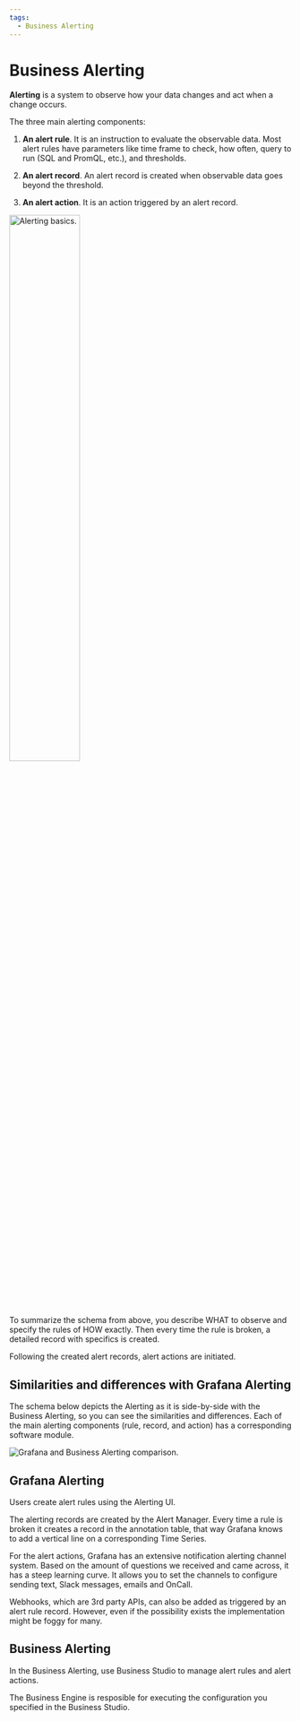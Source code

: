 ```yaml
---
tags:
  - Business Alerting
---
```



# Business Alerting

**Alerting** is a system to observe how your data changes and act when a change occurs.

The three main alerting components:

1. **An alert rule**. It is an instruction to evaluate the observable data.
   Most alert rules have parameters like time frame to check, how often, query to run (SQL and PromQL, etc.), and thresholds.

2. **An alert record**. An alert record is created when observable data goes beyond the threshold.

3. **An alert action**. It is an action triggered by an alert record.

<Image
  title="Alerting basics."
  src="/img/big/business-alerting/basics.png"
  width="50%"
/>

To summarize the schema from above, you describe WHAT to observe and specify the rules of HOW exactly. Then every time the rule is broken, a detailed record with specifics is created.

Following the created alert records, alert actions are initiated.

## Similarities and differences with Grafana Alerting

The schema below depicts the Alerting as it is side-by-side with the Business Alerting, so you can see the similarities and differences. Each of the main alerting components (rule, record, and action) has a corresponding software module.

<Image
  title="Grafana and Business Alerting comparison."
  src="/img/big/business-alerting/alerting-vs-big.png"
/>

## Grafana Alerting

Users create alert rules using the Alerting UI.

The alerting records are created by the Alert Manager. Every time a rule is broken it creates a record in the annotation table, that way Grafana knows to add a vertical line on a corresponding Time Series.

For the alert actions, Grafana has an extensive notification alerting channel system. Based on the amount of questions we received and came across, it has a steep learning curve. It allows you to set the channels to configure sending text, Slack messages, emails and OnCall.

Webhooks, which are 3rd party APIs, can also be added as triggered by an alert rule record. However, even if the possibility exists the implementation might be foggy for many.

## Business Alerting

In the Business Alerting, use Business Studio to manage alert rules and alert actions.

The Business Engine is resposible for executing the configuration you specified in the Business Studio.
